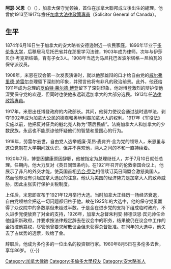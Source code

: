 {{Infobox President
| original_name ={{lang|en|Arthur Meighen}}
| image =ArthurMeighen.jpg
| office = [[加拿大總理|加拿大總理]]
| term_start    =1920年7月10日 
| term_end      =1921年12月29日
| predecessor   = [[罗伯特·莱尔德·博登|罗伯特·莱尔德·博登]]
| successor     = [[威廉·莱昂·麦肯齐·金|威廉·莱昂·麦肯齐·金]]
| term_start2   =1926年6月29日 
| term_end2     =1926年9月25日
| predecessor2  = [[威廉·莱昂·麦肯齐·金|威廉·莱昂·麦肯齐·金]]
| successor2     = [[威廉·莱昂·麦肯齐·金|威廉·莱昂·麦肯齐·金]]
| birth_date    ={{Birth date|1874|6|16|df=y}}
| birth_place   ={{flagcountry|CAN|1868}}[[安大略省|安大略省]]安德森
| death_date    ={{Death date and age|1960|8|5|1874|6|16|df=y}}
| death_place   ={{flagcountry|CAN|1868}}[[多伦多|多伦多]]
| resting_place =加拿大安大略省{{link-en|聖瑪麗 (安大略省)|St. Marys, Ontario|聖瑪麗}}{{link-en|聖瑪麗公墓|St. Marys Cemetery}}
| religion      =[[長老教會|長老教會]]
| profession    =[[律師|律師]]
|alma_mater	= {{Plainlist|
* [[多伦多大学|多伦多大学]]}}
| spouse        = 伊莎貝爾·J·考克斯
| party         = [[加拿大保守黨|加拿大保守黨]]、[[加拿大聯合黨|聯合黨]]
}} 
'''阿瑟·米恩'''（'''{{lang|en|Arthur Meighen}}'''）（{{bd|1874年|6月16日|1960年|8月5日|catIdx=M}}），加拿大保守党领袖，首位在加拿大聯邦成立後出生的總理。他曾於1913至1917年擔任[[加拿大法務部長|加拿大法律政策專員]]（Solicitor General of Canada）。

== 生平 ==
1874年6月16日生于加拿大的安大略省安德逊附近一农民家庭。1896年毕业于[[多伦多大学|多伦多大学]]，后移居马尼托巴省并在那里学习法律，1903年成为律师。次年与伊莎贝尔·考克斯结婚，育有子女3人。1908年当选为马尼托巴省波尔塔格－尼帕瓦的保守派议员。

1908年，米恩在议会第一次发表演讲时，就以他那雄辩的口才给自由党的[[威尔弗里德·劳雷尔|威尔弗里德·劳雷尔]]总理留下深刻的印象，并预言他将有非凡的政治前景。此外，他还给1911年成为总理的[[罗伯特·莱尔德·博登|罗伯特·莱尔德·博登]]留下了深刻印象，他对博登激烈的辩护使他深受保守党的欢迎，但同时也使他永远疏远加拿大的大部分选民。1913年任[[加拿大法務部長|法律政策專員]]。

1917年，米恩出任博登政府的内政部长。其间，他努力使议会通过战时选举法，剥夺1902年成为加拿大公民的德裔和奥地利裔加拿大人的权利。1917年《军役法》实施以前，他把反对征兵的魁北克人称为“落后民族”。法裔加拿大人和加拿大的少数民族，永远也不能原谅他怀疑他们的智慧和爱国心的行为。

1919年，劳雷尔去世，自由党人选举威廉·莱昂·麦肯齐·金为党的领导人，米恩虽与这位党魁在大学期间就认识，但并不喜欢他，两人之间的不和一直持续着。

1920年7月，博登因健康原因辞职，他被指定为总理继任人，并于7月10日就任总理。任期内，他大力反对《英日同盟条约》。在1921年召开的伦敦帝国会议上，他展示了非凡的外交才能，使英国首相[[劳合·乔治|劳合·乔治]]相信续订英日同盟会激怒美国人。然而他却没有引起加拿大选民的注意。他认为美国的经济势力是加拿大人的致命威胁，因此主张实行保护关税制度。

上任后，米恩即宣布于1921年12月举行大选。当时加拿大正经历一场经济衰退，自由党领袖金把这一切问题都归咎于他。故在1925年的大选中，他的保守党虽赢得了众议院中的多数票但未超过半数。于是金在进步党的支持下组成临时政府，不久进步党便放弃了对金的支持，1926年，加拿大总督朱利安·赫德沃思·宾元帅任命他组织新政府，并要求按法律规定辞去在议会中的职务，结果被仍在议会中工作的金指控他篡权，尽管他曾要求解散议会但未获得总督批准。在同年的大选中，他失去了占优势的选票，败给了金。

辞职后，他成为多伦多的一位出名的投资银行家。1960年8月5日在多伦多去世，享年86岁。
{{-}}
{{加拿大總理|Meighen, Arthur}}

{{Authority control}}
{{DEFAULTSORT:Meighen, Arthur}}

[[Category:加拿大律師|Category:加拿大律師]]
[[Category:多倫多大學校友|Category:多倫多大學校友]]
[[Category:安大略省人|Category:安大略省人]]